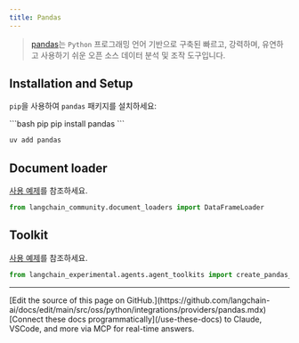 ```yaml
---
title: Pandas
---
```


>[pandas](https://pandas.pydata.org)는 `Python` 프로그래밍 언어 기반으로 구축된 빠르고, 강력하며, 유연하고 사용하기 쉬운 오픈 소스 데이터 분석 및 조작 도구입니다.

## Installation and Setup

`pip`을 사용하여 `pandas` 패키지를 설치하세요:

<CodeGroup>
```bash pip
pip install pandas
```

```bash uv
uv add pandas
```
</CodeGroup>


## Document loader

[사용 예제](/oss/python/integrations/document_loaders/pandas_dataframe)를 참조하세요.

```python
from langchain_community.document_loaders import DataFrameLoader
```

## Toolkit

[사용 예제](/oss/python/integrations/tools/pandas)를 참조하세요.

```python
from langchain_experimental.agents.agent_toolkits import create_pandas_dataframe_agent
```

---

<Callout icon="pen-to-square" iconType="regular">
    [Edit the source of this page on GitHub.](https://github.com/langchain-ai/docs/edit/main/src/oss/python/integrations/providers/pandas.mdx)
</Callout>
<Tip icon="terminal" iconType="regular">
    [Connect these docs programmatically](/use-these-docs) to Claude, VSCode, and more via MCP for    real-time answers.
</Tip>
